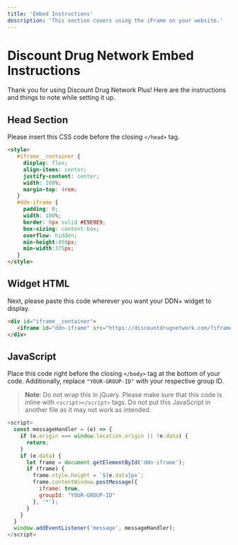 ```yaml
---
title: 'Embed Instructions'
description: 'This section covers using the iFrame on your website.'
---
```

# Discount Drug Network Embed Instructions

Thank you for using Discount Drug Network Plus! Here are the instructions and things to note while setting it up.

## Head Section

Please insert this CSS code before the closing `</head>` tag.

```html
<style>
   #iframe__container {
     display: flex;
     align-items: center;
     justify-content: center;
     width: 100%;
     margin-top: 4rem;
   }
   #ddn-iframe {
     padding: 0;
     width: 100%;
     border: 0px solid #E9E9E9;
     box-sizing: content-box;
     overflow: hidden;
     min-height:450px;
     min-width:375px;
   }
</style>
```

## Widget HTML

Next, please paste this code wherever you want your DDN+ widget to display.

```html
<div id="iframe__container">
   <iframe id="ddn-iframe" src="https://discountdrugnetwork.com/?iframe=true" scrolling="no"></iframe>
</div>
```

## JavaScript

Place this code right before the closing `</body>` tag at the bottom of your code. Additionally, replace `"YOUR-GROUP-ID"` with your respective group ID.

> **Note**: Do not wrap this in jQuery. Please make sure that this code is inline with `<script></script>` tags. Do not put this JavaScript in another file as it may not work as intended.

```javascript
<script>
  const messageHandler = (e) => {
    if (e.origin === window.location.origin || !e.data) {
      return;
    }
    if (e.data) {
      let frame = document.getElementById('ddn-iframe');
      if (frame) {
        frame.style.height = `${e.data}px`;
        frame.contentWindow.postMessage({
          iframe: true,
          groupId: "YOUR-GROUP-ID"
        }, '*');
      }
    }
  }
  window.addEventListener('message', messageHandler);
</script>
```

